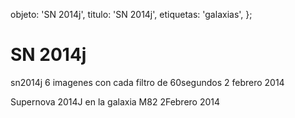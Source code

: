
  objeto: 'SN 2014j',
  titulo: 'SN 2014j',
  etiquetas: 'galaxias',
};

# SN 2014j

<Imagen
  src="registro/sn2014-j_20140202_2_sn2014jrgb_20140202_i88.jpg"
  fecha="20140202"
/>

sn2014j 6 imagenes con cada filtro de 60segundos 2 febrero 2014

<Imagen
  src="registro/sn2014-j_20140202_1_sn2014j_20140202_i88.jpg"
  fecha="20140202"
/>

Supernova 2014J en la galaxia M82 2Febrero 2014